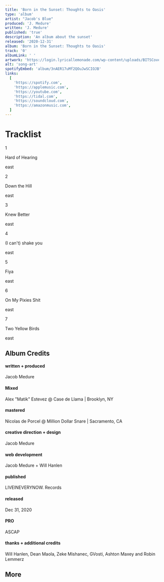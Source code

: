 ```yaml
---
title: 'Born in the Sunset: Thoughts to Oasis'
type: 'album'
artist: "Jacob's Blue"
produced: 'J. Medure'
written: 'J. Medure'
published: 'true'
description: 'An album about the sunset'
released: '2020-12-31'
album: 'Born in the Sunset: Thoughts to Oasis'
track: '0'
albumLink: ' '
artwork: 'https://login.lyricallemonade.com/wp-content/uploads/BITSCover1-scaled.jpg'
alt: 'song-art'
spotifyEmbed: 'album/3nAER17uMf2QOuJwSCIOJB'
links:
  [
    'https://spotify.com',
    'https://applemusic.com',
    'https://youtube.com',
    'https://tidal.com',
    'https://soundcloud.com',
    'https://amazonmusic.com',
  ]
---
```


# Tracklist

<div className="divide-y flex flex-col w-full border-y not-prose mb-8">
  <Link href="/songs/hard-of-hearing">
    <div className="flex items-center justify-between group hover:cursor-pointer py-2">
      <div className="flex items-center space-x-2">
        <p className="text-neutral-400">1</p>
        <p>Hard of Hearing</p>
      </div>
      <span className="material-icons text-lg text-neutral-400 group-hover:text-white">
        east
      </span>
    </div>
  </Link>
  <Link href="/songs/down-the-hill">
    <div className="flex items-center justify-between group hover:cursor-pointer py-2">
      <div className="flex items-center space-x-2">
        <p className="text-neutral-400">2</p>
        <p>Down the Hill</p>
      </div>
      <span className="material-icons text-lg text-neutral-400 group-hover:text-white">
        east
      </span>
    </div>
  </Link>
  <Link href="/songs/knew-better">
    <div className="flex items-center justify-between group hover:cursor-pointer py-2">
      <div className="flex items-center space-x-2">
        <p className="text-neutral-400">3</p>
        <p>Knew Better</p>
      </div>
      <span className="material-icons text-lg text-neutral-400 group-hover:text-white">
        east
      </span>
    </div>
  </Link>
  <Link href="/songs/i-cant-shake-you">
    <div className="flex items-center justify-between group hover:cursor-pointer py-2">
      <div className="flex items-center space-x-2">
        <p className="text-neutral-400">4</p>
        <p>(I can't) shake you</p>
      </div>
      <span className="material-icons text-lg text-neutral-400 group-hover:text-white">
        east
      </span>
    </div>
  </Link>
  <Link href="/songs/fiya">
    <div className="flex items-center justify-between group hover:cursor-pointer py-2">
      <div className="flex items-center space-x-2">
        <p className="text-neutral-400">5</p>
        <p>Fiya</p>
      </div>
      <span className="material-icons text-lg text-neutral-400 group-hover:text-white">
        east
      </span>
    </div>
  </Link>
  <Link href="/songs/on-my-pixies-shit">
    <div className="flex items-center justify-between group hover:text-white hover:cursor-pointer py-2">
      <div className="flex items-center space-x-2">
        <p className="text-neutral-400">6</p>
        <p>On My Pixies Shit</p>
      </div>
      <span className="material-icons text-lg text-neutral-400 group-hover:fill-white">
        east
      </span>
    </div>
  </Link>
  <Link href="/songs/two-yellow-birds">
    <div className="flex items-center justify-between group hover:cursor-pointer py-2 my-0">
      <div className="flex items-center space-x-2">
        <p className="text-neutral-400">7</p>
        <p>Two Yellow Birds</p>
      </div>
      <span className="material-icons text-lg text-neutral-400 group-hover:text-white">
        east
      </span>
    </div>
  </Link>
</div>

## Album Credits

<div className="album-credits flex-col w-full not-prose justify-start">
  <div className="credit flex-auto flex-grow">
    <h4>written + produced</h4>
    <p>Jacob Medure</p>
  </div>
  <div className="credit flex-auto flex-grow">
    <h4>Mixed</h4>
    <p>Alex "Matik" Estevez @ Case de Llama | Brooklyn, NY</p>
  </div>
  <div className="credit flex-auto flex-grow">
    <h4>mastered</h4>
    <p>Nicolas de Porcel @ Million Dollar Snare | Sacramento, CA</p>
  </div>
  <div className="credit flex-auto flex-grow">
    <h4>creative direction + design</h4>
    <p>Jacob Medure</p>
  </div>
  <div className="credit flex-auto flex-grow">
    <h4>web development</h4>
    <p>Jacob Medure + Will Hanlen</p>
  </div>
  <div className="credit flex-auto flex-grow">
    <h4>published</h4>
    <p>LIVEINEVERYNOW. Records</p>
  </div>
  <div className="credit flex-auto flex-grow">
    <h4>released</h4>
    <p>Dec 31, 2020</p>
  </div>
  <div className="credit flex-auto flex-grow">
    <h4>PRO</h4>
    <p>ASCAP</p>
  </div>
  <div className="credit flex-auto flex-grow">
    <h4>thanks + additional credits</h4>
    <p>Will Hanlen, Dean Maola, Zeke Mishanec, GVosti, Ashton Maxey and Robin Lemmerz</p>
  </div>
</div>

## More

<MoreLinkBlog
  href="https://web.archive.org/web/20220730230234/https://jacobs.blue/"
  label="Born in the Sunset Experience"
  year="2020"
  alt="born in the susnet website preview"
  src="/BITS.gif"
/>
